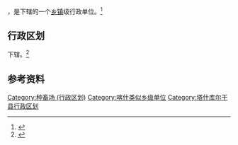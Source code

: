 {{中国乡级行政区|65/31/31/400/000}}

'''{{PAGENAMEBASE}}'''，是{{PRC admin/fullname|65/31/31/400/000|3}}下辖的一个[[乡镇|乡镇]]级行政单位。<ref>{{PRC admin/ref sgc|{{PRC admin/parent|65/31/31/400/000}}}}</ref>

== 行政区划 ==

{{PAGENAMEBASE}}下辖{{PRC admin/children|65/31/31/400/000}}。<ref>{{PRC admin/ref sgc|65/31/31/400/000}}</ref>

== 参考资料 ==

{{reflist}}

{{塔什库尔干塔吉克自治县行政区划}}
{{新疆行政区划小作品}}

[[Category:种畜场_(行政区划)|Category:种畜场 (行政区划)]]
[[Category:喀什类似乡级单位|Category:喀什类似乡级单位]]
[[Category:塔什库尔干县行政区划|Category:塔什库尔干县行政区划]]